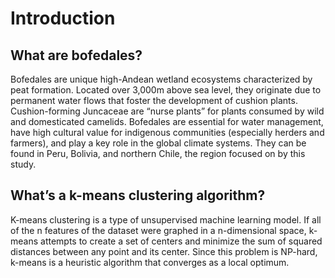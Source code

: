 # Introduction

## What are bofedales?
Bofedales are unique high-Andean wetland ecosystems characterized by peat formation. Located over 3,000m above sea level, they originate due to permanent water flows that foster the development of cushion plants. Cushion-forming Juncaceae are "nurse plants" for plants consumed by wild and domesticated camelids. Bofedales are essential for water management, have high cultural value for indigenous communities (especially herders and farmers), and play a key role in the global climate systems. They can be found in Peru, Bolivia, and northern Chile, the region focused on by this study. 

## What's a k-means clustering algorithm?
K-means clustering is a type of unsupervised machine learning model. If all of the n features of the dataset were graphed in a n-dimensional space, k-means attempts to create a set of centers and minimize the sum of squared distances between any point and its center. Since this problem is NP-hard, k-means is a heuristic algorithm that converges as a local optimum. 